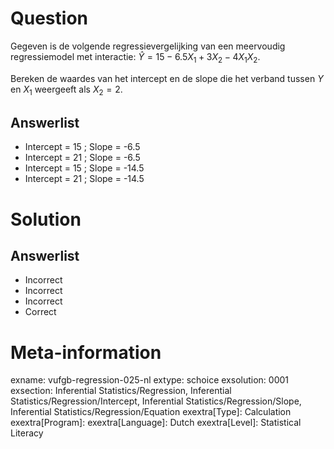 Question
========

Gegeven is de volgende regressievergelijking van een meervoudig regressiemodel met interactie: $\hat{Y} = 15-6.5X_{1}+3X_{2}-4X_{1}X_{2}$.

Bereken de waardes van het intercept en de slope die het verband tussen $Y$ en $X_{1}$ weergeeft als $X_{2} = 2$.
  
Answerlist
----------
* Intercept = 15 ; Slope = -6.5
* Intercept = 21 ; Slope = -6.5
* Intercept = 15 ; Slope = -14.5
* Intercept = 21 ; Slope = -14.5

Solution
========

Answerlist
----------
* Incorrect
* Incorrect
* Incorrect
* Correct

Meta-information
================
exname: vufgb-regression-025-nl
extype: schoice
exsolution: 0001
exsection: Inferential Statistics/Regression, Inferential Statistics/Regression/Intercept, Inferential Statistics/Regression/Slope, Inferential Statistics/Regression/Equation
exextra[Type]: Calculation
exextra[Program]: 
exextra[Language]: Dutch
exextra[Level]: Statistical Literacy